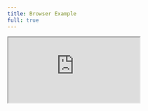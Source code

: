 ```yaml
---
title: Browser Example
full: true
---
```

<style global="true">{`
   article {
    padding-top: 1.3rem !important;
  }
`}</style>
<iframe
  src="https://codesandbox.io/embed/github/anudit/convosdk/tree/main/examples/browser?file=/pages/index.js?codemirror=1&fontsize=14&theme=dark&autoresize=1&hidenavigation=1"
  style={{
    width: '100%',
    height: '100%',
    border: 0,
    overflow: 'hidden',
    background: 'rgb(21, 21, 21)'
  }}
  title="Browser Example"
  allow="accelerometer; ambient-light-sensor; camera; encrypted-media; geolocation; gyroscope; hid; microphone; midi; payment; usb; vr; xr-spatial-tracking"
  sandbox="allow-autoplay allow-forms allow-modals allow-popups allow-presentation allow-same-origin allow-scripts"
/>
